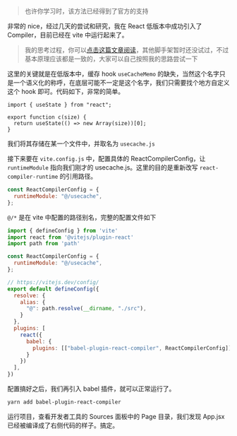 > 也许你学习时，该方法已经得到了官方的支持

非常的 nice，经过几天的尝试和研究，我在 React 低版本中成功引入了 Compiler，目前已经在 vite 中运行起来了。

> 我的思考过程，你可以[点击这篇文章阅读](https://mp.weixin.qq.com/s/RQ1c6YdNgyG-vCCPQBFMjw)，其他脚手架暂时还没试过，不过基本原理应该都是一致的，大家可以自己按照我的思路尝试一下

这里的关键就是在低版本中，缓存 hook `useCacheMemo` 的缺失，当然这个名字只是一个语义化的称呼，在底层可能不一定是这个名字，我们只需要找个地方自定义这个 hook 即可。代码如下，非常的简单。

```tsx useCache.js -c
import { useState } from "react";

export function c(size) {
  return useState(() => new Array(size))[0];
}
```

我们将其存储在某一个文件中，并取名为 `usecache.js`

接下来要在 `vite.config.js` 中，配置具体的 ReactCompilerConfig，让 `runtimeModule` 指向我们刚才的 usecache.js。这里的目的是重新改写 `react-compiler-runtime` 的引用路径。

```javascript
const ReactCompilerConfig = {
  runtimeModule: "@/usecache",
};
```

`@/*` 是在 vite 中配置的路径别名，完整的配置文件如下

```javascript
import { defineConfig } from 'vite'
import react from '@vitejs/plugin-react'
import path from 'path'

const ReactCompilerConfig = {
  runtimeModule: "@/usecache",
};

// https://vitejs.dev/config/
export default defineConfig({
  resolve: {
    alias: {
      "@": path.resolve(__dirname, "./src"),
    }
  },
  plugins: [
    react({
      babel: {
        plugins: [["babel-plugin-react-compiler", ReactCompilerConfig]],
      }
    })
  ],
})
```


配置搞好之后，我们再引入 babel 插件，就可以正常运行了。

```bash
yarn add babel-plugin-react-compiler
```

运行项目，查看开发者工具的 Sources 面板中的 Page 目录，我们发现 App.jsx 已经被编译成了右侧代码的样子。搞定。

